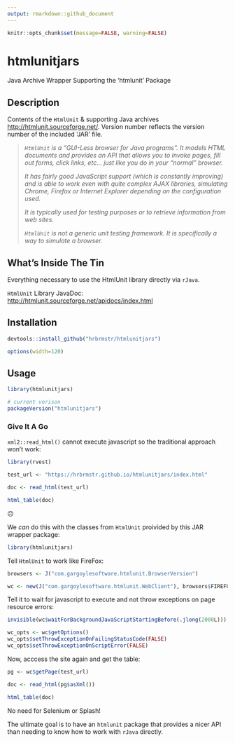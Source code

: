 ```yaml
---
output: rmarkdown::github_document
---
```

```r
knitr::opts_chunk$set(message=FALSE, warning=FALSE)
```
# htmlunitjars

Java Archive Wrapper Supporting the 'htmlunit' Package

## Description

Contents of the `HtmlUnit` & supporting Java archives <http://htmlunit.sourceforge.net/>. Version number reflects the version number of the included 'JAR' file.

>_`HtmlUnit` is a "GUI-Less browser for Java programs". It models HTML documents and provides an API that allows you to invoke pages, fill out forms, click links, etc... just like you do in your "normal" browser._
>
>_It has fairly good JavaScript support (which is constantly improving) and is able to work even with quite complex AJAX libraries, simulating Chrome, Firefox or Internet Explorer depending on the configuration used._
>
>_It is typically used for testing purposes or to retrieve information from web sites._
>
>_`HtmlUnit` is not a generic unit testing framework. It is specifically a way to simulate a browser._
    

## What's Inside The Tin

Everything necessary to use the HtmlUnit library directly via `rJava`.

`HtmlUnit` Library JavaDoc: <http://htmlunit.sourceforge.net/apidocs/index.html>

## Installation

```r
devtools::install_github("hrbrmstr/htmlunitjars")
```

```r
options(width=120)
```

## Usage

```r
library(htmlunitjars)

# current verison
packageVersion("htmlunitjars")

```

### Give It A Go

`xml2::read_html()` cannot execute javascript so the traditional approach won't work:

```r
library(rvest)

test_url <- "https://hrbrmstr.github.io/htmlunitjars/index.html"

doc <- read_html(test_url)

html_table(doc)
```

☹️

We _can_ do this with the classes from `HtmlUnit` proivided by this JAR wrapper package:

```r
library(htmlunitjars)
```

Tell `HtmlUnit` to work like FireFox:

```r
browsers <- J("com.gargoylesoftware.htmlunit.BrowserVersion")

wc <- new(J("com.gargoylesoftware.htmlunit.WebClient"), browsers$FIREFOX_17)
```

Tell it to wait for javascript to execute and not throw exceptions on page resource errors:

```r
invisible(wc$waitForBackgroundJavaScriptStartingBefore(.jlong(2000L)))

wc_opts <- wc$getOptions()
wc_opts$setThrowExceptionOnFailingStatusCode(FALSE)
wc_opts$setThrowExceptionOnScriptError(FALSE)
```

Now, acccess the site again and get the table:

```r
pg <- wc$getPage(test_url)

doc <- read_html(pg$asXml())

html_table(doc)
```

No need for Selenium or Splash!

The ultimate goal is to have an `htmlunit` package that provides a nicer API than needing to know how to work with `rJava` directly.
